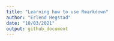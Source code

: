 ```yaml
---
title: "Learning how to use Rmarkdown"
author: "Erlend Hegstad"
date: "10/03/2021"
output: github_document
---
```


